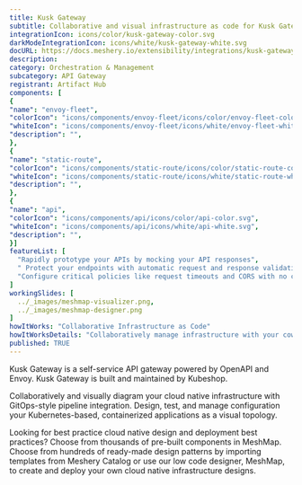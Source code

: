 ```yaml
---
title: Kusk Gateway
subtitle: Collaborative and visual infrastructure as code for Kusk Gateway
integrationIcon: icons/color/kusk-gateway-color.svg
darkModeIntegrationIcon: icons/white/kusk-gateway-white.svg
docURL: https://docs.meshery.io/extensibility/integrations/kusk-gateway
description: 
category: Orchestration & Management
subcategory: API Gateway
registrant: Artifact Hub
components: [
{
"name": "envoy-fleet",
"colorIcon": "icons/components/envoy-fleet/icons/color/envoy-fleet-color.svg",
"whiteIcon": "icons/components/envoy-fleet/icons/white/envoy-fleet-white.svg",
"description": "",
},
{
"name": "static-route",
"colorIcon": "icons/components/static-route/icons/color/static-route-color.svg",
"whiteIcon": "icons/components/static-route/icons/white/static-route-white.svg",
"description": "",
},
{
"name": "api",
"colorIcon": "icons/components/api/icons/color/api-color.svg",
"whiteIcon": "icons/components/api/icons/white/api-white.svg",
"description": "",
}]
featureList: [
  "Rapidly prototype your APIs by mocking your API responses",
  " Protect your endpoints with automatic request and response validations",
  "Configure critical policies like request timeouts and CORS with no coding required."
]
workingSlides: [
  ../_images/meshmap-visualizer.png,
  ../_images/meshmap-designer.png
]
howItWorks: "Collaborative Infrastructure as Code"
howItWorksDetails: "Collaboratively manage infrastructure with your coworkers synchronously sharing the same designs."
published: TRUE
---
```

<p>
Kusk Gateway is a self-service API gateway powered by OpenAPI and Envoy. Kusk Gateway is built and maintained by Kubeshop.
</p>
<p>
    Collaboratively and visually diagram your cloud native infrastructure with GitOps-style pipeline integration. Design, test, and manage configuration your Kubernetes-based, containerized applications as a visual topology.
</p>
<p>
    Looking for best practice cloud native design and deployment best practices? Choose from thousands of pre-built components in MeshMap. Choose from hundreds of ready-made design patterns by importing templates from Meshery Catalog or use our low code designer, MeshMap, to create and deploy your own cloud native infrastructure designs.
</p>
